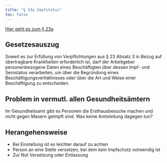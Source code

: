 ```yaml
---
title: "§ 23a Impfstatus"
toc: false
---
```


[Hier geht es zum § 23a](https://www.gesetze-im-internet.de/ifsg/__23a.html)


::: {.callout-tip}
## Gesetzesauszug
Soweit es zur Erfüllung von Verpflichtungen aus § 23 Absatz 3 in Bezug auf übertragbare Krankheiten erforderlich ist, darf der Arbeitgeber personenbezogene Daten eines Beschäftigten über dessen Impf- und Serostatus verarbeiten, um über die Begründung eines Beschäftigungsverhältnisses oder über die Art und Weise einer Beschäftigung zu entscheiden. 
:::


::: {.panel-tabset}

## Problem in vermutl. allen Gesundheitsämtern

Im Gesundheitsamt gibt es Personen die Ersthausbesuche machen und nicht gegen Masern geimpft sind. Was keine Amtsleitung dagegen tun?

## Herangehensweise
* Bei Einstellung ist es leichter darauf zu achten
* Person an eine Stelle versetzen, bei dem kein Impfschutz notwendig ist
* Zur Not Versetzung oder Entlassung

:::

